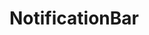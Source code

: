 
<a id="NotificationBar"></a>

# NotificationBar
<NotificationBar mb={1} content="Oops! There seems to be an error" bg="error" color="white" />
<NotificationBar mb={1} content="Have you saved your work?" bg="warning" color="black" />
<NotificationBar mb={1} content="Oh yes! Settings have been saved" bg="success" color="white" />
<NotificationBar
    mb={1}
    content="Oh yes! Settings have been saved"
    bg="primary"
    color="white"
    dismissable={false}
/>
<NotificationBar
    boxShadow={100}
    m={3}
    icon={false}
    fontSize="small"
    content="W3Schools is optimized for learning, testing, and training. Examples might be simplified to improve reading and basic understanding. Tutorials, references, and examples are constantly reviewed to avoid errors, but we cannot warrant full correctness of all content. While using this site, you agree to have read and accepted our terms of use, cookie and privacy policy. Copyright 1999-2018 by Refsnes Data. All Rights Reserved."
    bg="success"
color="white"
/>